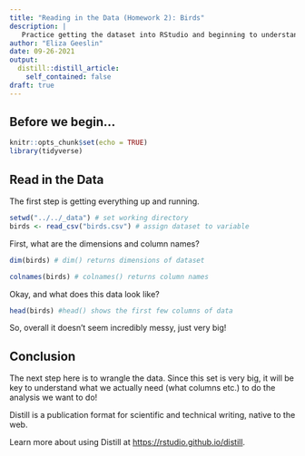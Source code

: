 ```yaml
---
title: "Reading in the Data (Homework 2): Birds"
description: |
   Practice getting the dataset into RStudio and beginning to understand it.
author: "Eliza Geeslin"
date: 09-26-2021
output:
  distill::distill_article:
    self_contained: false
draft: true
---
```


## Before we begin...

```r
knitr::opts_chunk$set(echo = TRUE)
library(tidyverse)
```

## Read in the Data

The first step is getting everything up and running.


```r
setwd("../../_data") # set working directory
birds <- read_csv("birds.csv") # assign dataset to variable
```


First, what are the dimensions and column names?


```r
dim(birds) # dim() returns dimensions of dataset

colnames(birds) # colnames() returns column names
```


Okay, and what does this data look like?


```r
head(birds) #head() shows the first few columns of data
```

So, overall it doesn't seem incredibly messy, just very big! 


## Conclusion


The next step here is to wrangle the data. Since this set is very big, it will be key to understand what we actually need (what columns etc.) to do the analysis we want to do!


Distill is a publication format for scientific and technical writing, native to the web.

Learn more about using Distill at <https://rstudio.github.io/distill>.


